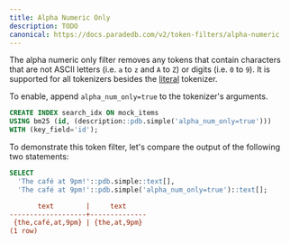```yaml
---
title: Alpha Numeric Only
description: TODO
canonical: https://docs.paradedb.com/v2/token-filters/alpha-numeric
---
```


The alpha numeric only filter removes any tokens that contain characters that are not ASCII letters (i.e. `a` to `z` and `A` to `Z`) or digits
(i.e. `0` to `9`). It is supported for all tokenizers besides the [literal](/v2/tokenizers/available-tokenizers/exact) tokenizer.

To enable, append `alpha_num_only=true` to the tokenizer's arguments.

```sql
CREATE INDEX search_idx ON mock_items
USING bm25 (id, (description::pdb.simple('alpha_num_only=true')))
WITH (key_field='id');
```

To demonstrate this token filter, let's compare the output of the following two statements:

```sql
SELECT
  'The café at 9pm!'::pdb.simple::text[],
  'The café at 9pm!'::pdb.simple('alpha_num_only=true')::text[];
```

```ini Expected Response
       text        |     text
-------------------+--------------
 {the,café,at,9pm} | {the,at,9pm}
(1 row)
```
